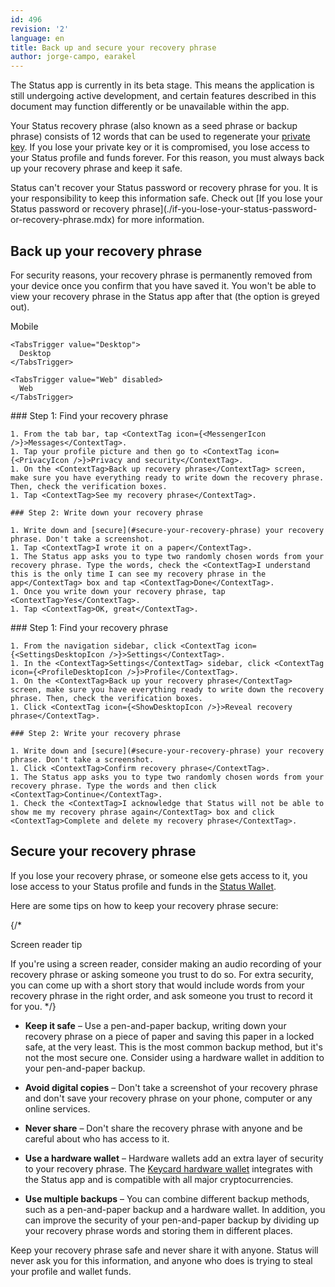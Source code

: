 ```yaml
---
id: 496
revision: '2'
language: en
title: Back up and secure your recovery phrase
author: jorge-campo, earakel
---
```


<Admonition type="beta" status="Status app is currently in beta stage">
  The Status app is currently in its beta stage. This means the application is still undergoing active development, and certain features described in this document may function differently or be unavailable within the app.
</Admonition>

Your Status recovery phrase (also known as a seed phrase or backup phrase) consists of 12 words that can be used to regenerate your [private key](./understand-your-status-keys-and-recovery-phrase.mdx). If you lose your private key or it is compromised, you lose access to your Status profile and funds forever. For this reason, you must always back up your recovery phrase and keep it safe.

<Admonition type="caution">
  Status can't recover your Status password or recovery phrase for you. It is your responsibility to keep this information safe. Check out [If you lose your Status password or recovery phrase](./if-you-lose-your-status-password-or-recovery-phrase.mdx) for more information.
</Admonition>

## Back up your recovery phrase

For security reasons, your recovery phrase is permanently removed from your device once you confirm that you have saved it. You won't be able to view your recovery phrase in the Status app after that (the option is greyed out).

<Tabs defaultValue="Mobile">
  <TabsList size={32}>
    <TabsTrigger value="Mobile">
      Mobile
    </TabsTrigger>

    <TabsTrigger value="Desktop">
      Desktop
    </TabsTrigger>

    <TabsTrigger value="Web" disabled>
      Web
    </TabsTrigger>
  </TabsList>

  <TabsContent value="Mobile">
    ### Step 1: Find your recovery phrase

    1. From the tab bar, tap <ContextTag icon={<MessengerIcon />}>Messages</ContextTag>.
    1. Tap your profile picture and then go to <ContextTag icon={<PrivacyIcon />}>Privacy and security</ContextTag>.
    1. On the <ContextTag>Back up recovery phrase</ContextTag> screen, make sure you have everything ready to write down the recovery phrase. Then, check the verification boxes.
    1. Tap <ContextTag>See my recovery phrase</ContextTag>.

    ### Step 2: Write down your recovery phrase

    1. Write down and [secure](#secure-your-recovery-phrase) your recovery phrase. Don't take a screenshot.
    1. Tap <ContextTag>I wrote it on a paper</ContextTag>.
    1. The Status app asks you to type two randomly chosen words from your recovery phrase. Type the words, check the <ContextTag>I understand this is the only time I can see my recovery phrase in the app</ContextTag> box and tap <ContextTag>Done</ContextTag>.
    1. Once you write down your recovery phrase, tap <ContextTag>Yes</ContextTag>.
    1. Tap <ContextTag>OK, great</ContextTag>.
  </TabsContent>

  <TabsContent value="Desktop">
    ### Step 1: Find your recovery phrase

    1. From the navigation sidebar, click <ContextTag icon={<SettingsDesktopIcon />}>Settings</ContextTag>.
    1. In the <ContextTag>Settings</ContextTag> sidebar, click <ContextTag icon={<ProfileDesktopIcon />}>Profile</ContextTag>.
    1. On the <ContextTag>Back up your recovery phrase</ContextTag> screen, make sure you have everything ready to write down the recovery phrase. Then, check the verification boxes.
    1. Click <ContextTag icon={<ShowDesktopIcon />}>Reveal recovery phrase</ContextTag>.

    ### Step 2: Write your recovery phrase

    1. Write down and [secure](#secure-your-recovery-phrase) your recovery phrase. Don't take a screenshot.
    1. Click <ContextTag>Confirm recovery phrase</ContextTag>.
    1. The Status app asks you to type two randomly chosen words from your recovery phrase. Type the words and then click <ContextTag>Continue</ContextTag>.
    1. Check the <ContextTag>I acknowledge that Status will not be able to show me my recovery phrase again</ContextTag> box and click <ContextTag>Complete and delete my recovery phrase</ContextTag>.
  </TabsContent>
</Tabs>

## Secure your recovery phrase

If you lose your recovery phrase, or someone else gets access to it, you lose access to your Status profile and funds in the [Status Wallet](../wallet/status-wallet-your-quick-start-guide.mdx).

Here are some tips on how to keep your recovery phrase secure:

{/* <p class="admonition-title">Screen reader tip</p>
  If you're using a screen reader, consider making an audio recording of your recovery phrase or asking someone you trust to do so. For extra security, you can come up with a short story that would include words from your recovery phrase in the right order, and ask someone you trust to record it for you. */}

- **Keep it safe** – Use a pen-and-paper backup, writing down your recovery phrase on a piece of paper and saving this paper in a locked safe, at the very least. This is the most common backup method, but it's not the most secure one. Consider using a hardware wallet in addition to your pen-and-paper backup.

- **Avoid digital copies** – Don't take a screenshot of your recovery phrase and don't save your recovery phrase on your phone, computer or any online services.

- **Never share** – Don't share the recovery phrase with anyone and be careful about who has access to it.

- **Use a hardware wallet** – Hardware wallets add an extra layer of security to your recovery phrase. The [Keycard hardware wallet](./keycard-your-quick-start-guide.mdx) integrates with the Status app and is compatible with all major cryptocurrencies.

- **Use multiple backups** – You can combine different backup methods, such as a pen-and-paper backup and a hardware wallet. In addition, you can improve the security of your pen-and-paper backup by dividing up your recovery phrase words and storing them in different places.

<Admonition type="info">
  Keep your recovery phrase safe and never share it with anyone. Status will never ask you for this information, and anyone who does is trying to steal your profile and wallet funds.
</Admonition>
